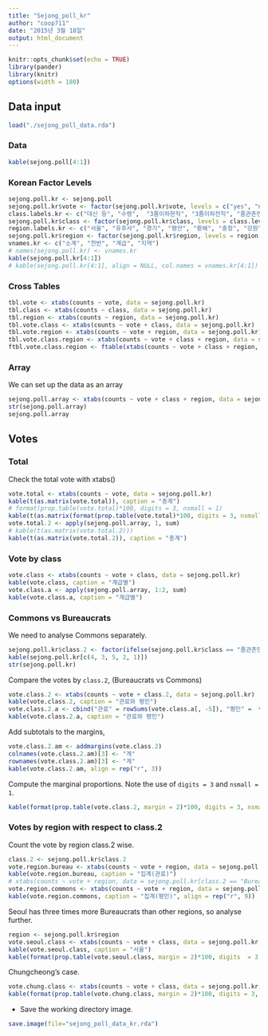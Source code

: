 ```yaml
---
title: "Sejong_poll_kr"
author: "coop711"
date: "2015년 3월 18일"
output: html_document
---
```


```r
knitr::opts_chunk$set(echo = TRUE)
library(pander)
library(knitr)
options(width = 180)
```

## Data input

```r
load("./sejong_poll_data.rda")
```

### Data 

```r
kable(sejong.poll[4:1])
```

### Korean Factor Levels

```r
sejong.poll.kr <- sejong.poll
sejong.poll.kr$vote <- factor(sejong.poll.kr$vote, levels = c("yes", "no"), labels = c("찬성", "반대"))
class.labels.kr <- c("대신 등", "수령",  "3품이하현직", "3품이하전직", "품관촌민") 
sejong.poll.kr$class <- factor(sejong.poll.kr$class, levels = class.levels, labels = class.labels.kr)
region.labels.kr <- c("서울", "유후사", "경기", "평안", "황해", "충청", "강원", "함길", "경상", "전라")
sejong.poll.kr$region <- factor(sejong.poll.kr$region, levels = region.levels, labels = region.labels.kr)
vnames.kr <- c("소계", "찬반", "계급", "지역")
# names(sejong.poll.kr) <- vnames.kr
kable(sejong.poll.kr[4:1])
# kable(sejong.poll.kr[4:1], align = NULL, col.names = vnames.kr[4:1])
```

### Cross Tables

```r
tbl.vote <- xtabs(counts ~ vote, data = sejong.poll.kr)
tbl.class <- xtabs(counts ~ class, data = sejong.poll.kr)
tbl.region <- xtabs(counts ~ region, data = sejong.poll.kr)
tbl.vote.class <- xtabs(counts ~ vote + class, data = sejong.poll.kr)
tbl.vote.region <- xtabs(counts ~ vote + region, data = sejong.poll.kr)
tbl.vote.class.region <- xtabs(counts ~ vote + class + region, data = sejong.poll.kr)
ftbl.vote.class.region <- ftable(xtabs(counts ~ vote + class + region, data = sejong.poll.kr))
```

### Array

We can set up the data as an array

```r
sejong.poll.array <- xtabs(counts ~ vote + class + region, data = sejong.poll.kr)
str(sejong.poll.array)
sejong.poll.array
```

## Votes

### Total

Check the total vote with xtabs()

```r
vote.total <- xtabs(counts ~ vote, data = sejong.poll.kr)
kable(t(as.matrix(vote.total)), caption = "총계")
# format(prop.table(vote.total)*100, digits = 3, nsmall = 1)
kable(t(as.matrix(format(prop.table(vote.total)*100, digits = 3, nsmall = 1))), caption = "백분률", align = rep("r", 2))
vote.total.2 <- apply(sejong.poll.array, 1, sum)
# kable(t(as.matrix(vote.total.2)))
kable(t(as.matrix(vote.total.2)), caption = "총계")
```

### Vote by class

```r
vote.class <- xtabs(counts ~ vote + class, data = sejong.poll.kr)
kable(vote.class, caption = "계급별")
vote.class.a <- apply(sejong.poll.array, 1:2, sum)
kable(vote.class.a, caption = "계급별")
```

### Commons vs Bureaucrats

We need to analyse Commons separately. 

```r
sejong.poll.kr$class.2 <- factor(ifelse(sejong.poll.kr$class == "품관촌민", "평민", "관료"), levels = c("관료", "평민"))
kable(sejong.poll.kr[c(4, 3, 5, 2, 1)])
str(sejong.poll.kr)
```

Compare the votes by `class.2`,  (Bureaucrats vs Commons)

```r
vote.class.2 <- xtabs(counts ~ vote + class.2, data = sejong.poll.kr)
kable(vote.class.2, caption = "관료와 평민")
vote.class.2.a <- cbind("관료" = rowSums(vote.class.a[, -5]), "평민" =  vote.class.a[, 5])
kable(vote.class.2.a, caption = "관료와 평민")
```

Add subtotals to the margins, 

```r
vote.class.2.am <- addmargins(vote.class.2)
colnames(vote.class.2.am)[3] <- "계"
rownames(vote.class.2.am)[3] <- "계"
kable(vote.class.2.am, align = rep("r", 3))
```

Compute the marginal proportions. Note the use of `digits = 3` and `nsmall = 1`.

```r
kable(format(prop.table(vote.class.2, margin = 2)*100, digits = 3, nsmall = 1), caption = "관료와 평민", align = rep("r", 2))
```

### Votes by region with respect to class.2 

Count the vote by region class.2 wise.

```r
class.2 <- sejong.poll.kr$class.2
vote.region.bureau <- xtabs(counts ~ vote + region, data = sejong.poll.kr, class.2 == "관료", drop = TRUE)
kable(vote.region.bureau, caption = "집계(관료)")
# xtabs(counts ~ vote + region, data = sejong.poll.kr[class.2 == "Bureaus", ], drop = TRUE)
vote.region.commons <- xtabs(counts ~ vote + region, data = sejong.poll.kr, class.2 == "평민", drop = TRUE)
kable(vote.region.commons, caption = "집계(평민)", align = rep("r", 9))
```

Seoul has three times more Bureaucrats than other regions, so analyse further.

```r
region <- sejong.poll.kr$region
vote.seoul.class <- xtabs(counts ~ vote + class, data = sejong.poll.kr, region == "서울", drop = TRUE)
kable(vote.seoul.class, caption = "서울")
kable(format(prop.table(vote.seoul.class, margin = 2)*100, digits  = 3, nsmall = 1), caption = "서울", align = rep("r", 3))
```

Chungcheong's case.

```r
vote.chung.class <- xtabs(counts ~ vote + class, data = sejong.poll.kr, region == "충청", drop = TRUE)
kable(format(prop.table(vote.chung.class, margin = 2)*100, digits = 3, nsmall = 1), caption = "충청", align = rep("r", 3))
```

- Save the working directory image.

```r
save.image(file="sejong_poll_data_kr.rda")
```
